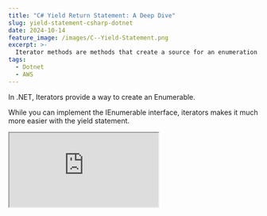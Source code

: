 ```yaml
---
title: "C# Yield Return Statement: A Deep Dive"
slug: yield-statement-csharp-dotnet
date: 2024-10-14
feature_image: /images/C--Yield-Statement.png
excerpt: >-
  Iterator methods are methods that create a source for an enumeration. The yield method is used to define an iterator method. While you can implement the IEnumerable interface, iterators makes it much more easier with the yield statement. Let's learn more about this.
tags:
  - Dotnet
  - AWS
---
```

In .NET, Iterators provide a way to create an Enumerable.

While you can implement the IEnumerable interface, iterators makes it much more easier with the yield statement.

<iframe src="https://www.youtube.com/embed/PHiptFztTQ8?feature=oembed" />

In this post, let’s learn how to use `yield` statement to create an enumerable, how it works, and how it supports lazy evaluation.

We will also see a real-world use case to search through a large log file stored in cloud storage without downloading the entire file into memory.

This post is sponsored by AWS and is part of my .[NET Series](/blog/tag/dotnet/).

## yield Statement in C#

[Iterator methods](https://learn.microsoft.com/en-us/dotnet/csharp/iterators#enumeration-sources-with-iterator-methods) are methods that create a source for an enumeration.

The yield method is used to define an iterator method.

Below is a simple iterator method that returns an int enumerable.

```csharp
static IEnumerable<int> CreateSimpleIterator() 
{
  yield return 10;
  yield return 20;
  yield return 30;
}

```

The above code uses the `yield return` statement to return each enumerable item one after the other.

Consuming this is similar to consuming any other enumerables in .NET. You can use a for loop, for each, LINQ methods, etc.

```csharp
void Main() 
{
  var list = CreateSimpleIterator();
  foreach(var item in list) {
    item.Dump();
  }
}

```

The above method loops through each item and Dumps/prints them on[Dump](https://www.linqpad.net/CustomizingDump.aspx) the console. (For this sample, I am using [LINQPad](https://www.linqpad.net?referrer=rahulpnath.com),, a .NET scratchpad to run code)

### yield - C# Compiler Generated Code

Behind the scenes, the C# compiler is doing all the heavy lifting to generate the `IEnumerable` and `IEnumerator` interfaces for us.

Below is a snapshot of the above code in ILSpy, showing a compiler-generated class that implements the IEnumerator and IEnumerable interfaces.

![](/images/image.png)

C# compiler generated code for iterator methods using yield statement in .NET.

The compiler also generates a state machine to keep track of the method's state and the number of items generated and returned.  
  

More about this in the Lazy Evaluation of yield statement section.

## yield break Statement to Stop Item Generation

yield also provides a statement to break out of the enumerable generation conditionally.

This stops generating further items in the enumerable and provides no further items to whoever is consuming the collection.

Let's say we want to generate multiples of tens but limit the numbers generated to less than 100.  
  

The below code loops through and returns as long as the current number is less than 100.

```csharp
static IEnumerable < int > CreateSimpleIterator(int number) 
{
  for (int i = 0; i < number; i++) {
    var tens = i * 10;

    if (tens > 100)
      yield
    break;

    yield
    return tens;
  }
}

```

If the number exceeds 100, it breaks out of the generation loop and stops generating further items in the collection.

## Lazy Evaluation of yield Statement in C#

Iterator methods are lazy evaluated.

This means the items in the collection are generated only when they are consumed or requested.

To understand this further, let's introduce a few console write-line statements to our simple iterator method.

It writes to the console before starting the item generation, right before returning an item, and when it generates all the items.

```csharp
async Task Main() 
{
  var numbers = CreateSimpleIterator(3);
  "Printing Numbers".Dump();
  foreach(var number in numbers) {
    number.Dump();
  }
}

static IEnumerable < int > CreateSimpleIterator(int number) 
{
  "Starting".Dump();
  for (int i = 0; i < number; i++) {
    var tens = i * 10;
    if (tens > 100) yield
    break;

    $ "Returning for {i}".Dump();
    yield
    return tens;
  }

  "Ending".Dump();
}

```

The above method prints the following for the input 3.

```text

Printing Numbers

Starting

Returning for 0
0

Returning for 1
10

Returning for 2
20

Ending

```

You can see the line `Printing Numbers` comes first, even though we have invoked the `CreateSimpleIterator` method before it.  
  

The iterator method runs only when the consuming code requests the first item from the collection.

This happens when we iterate through the collection in the for-each statement in the Main function.

As we loop through each item, the iterator method returns the item and pauses until the following item is requested.

This is why we see the `Returning for {i}` statement printed and immediately after the number is printed from the consuming code in the `Main`.

When the for-each statement in `Main` asks for the following item, the iterator method generates the next item.

Each item is generated just when it's needed - lazily evaluated.

### Generating Infinite Collections using yield Statement

The lazy generation of items enables us to generate infinite collections using iterator methods.

The below code generates an infinite list of multiples of tens.

```csharp
static IEnumerable < int > CreateSimpleIterator() 
{
  var i = 0;
  while (true) {
    yield
    return i++ * 10;
  }
}

```

It's up to the consuming code to terminate or limit the number of items this iterator method generates.

```csharp
foreach(var number in numbers.Take(20)) 
{
  number.Dump();
}

```

The above code uses the `Take` method to limit the number of items generated by the iterator method to 20.

## Searching An AWS S3 File using yield

Iterator methods also prove helpful in other real-world scenarios.

Let's say I have a large log file that I need to search through for specific search keywords from within the code.

Downloading the entire file into memory and then searching through it would be time-consuming and not memory efficient.

If the file is unavailable locally but in cloud storage, you will have to factor in network delays to download the entire file before beginning to search it.

Here, I have a large log file in Amazon S3 that I need to search for specific keywords.

_Amazon Simple Storage Service (S3) is an object storage service that provides a scalable and secure storage infrastructure._

<BlogLink
  href="/blog/amazon-s3-dotnet/"
  title="Amazon S3 For the .NET Developer: How to Easily Get Started"
  description="Learn how to get started with Amazon S3 from a .NET Core application. We will learn how to store and retrieve data from the storage, important concepts to be aware of while using S3."
  authorImage="/images/logo-512x512-2.png"
  authorName="Rahul Nath"
  authorTitle="Rahul Pulikkot Nath"
  featureImage="/images/storage-box.jpg"
/>

The below code first gets the file object from S3 using the .NET SDK and then uses a StreamReader to read through the file line by line.

For each line it reads it checks if it contains the search term.

```csharp
async IAsyncEnumerable<string> FetchAndProcessLogsAsync(IAmazonS3 s3Client, string logFileKey, string searchTerm)
{
    / Get the S3 object (log file) from the bucket
    var getObjectRequest = new GetObjectRequest
    {
        BucketName = "user-service-large-messages",
        Key = logFileKey
    };

    using var s3Object = await s3Client.GetObjectAsync(getObjectRequest);
    using var stream = s3Object.ResponseStream;
    using var reader = new StreamReader(stream, Encoding.UTF8);

    / Read the file line by line, lazily returning matching lines.
    string line;
    while ((line = await reader.ReadLineAsync()) != null)
    {
        / If the line contains the search term, yield it
        if (line.Contains(searchTerm, StringComparison.OrdinalIgnoreCase))
        {
            yield return line; / Lazily return the matching line
        }
    }
}

```

If a match is found, then it returns the line and proceeds to return to the next line.

However, since this uses the yield statement to generate the iterator method, it proceeds to reading the next line only if the consuming code requests the next item.

### Consuming an IAsyncEnumerable Generated using yield Statement

The above method returns an `IAsyncEnumerable` since the iterator method uses asynchronous methods to perform network requests.

```csharp
async Task Main() {
  var client = new AmazonS3Client();
  var lines = FetchAndProcessLogsAsync(client, "Android.log", "Service");
  
  await foreach(var line in lines.Take(200)) 
  {
    line.Dump();
  }
}

```

To consume this, we can use the `await` keyword before the for-each statement. The `System.Linq.Async` Nuget package allows the use of normal LINQ methods on an AsyncEnumerable.

<BlogLink
  href="/blog/async-enumerable-dotnet/"
  title="Getting Started with Async Enumerables: A .NET Developer’s Guide"
  description="AsyncEnumerables enhances eumeration of collections with asynchronous capabilities. In this post, let’s explore how C# combines ‘yield return’ with ‘async’ and ‘await’ to create efficient asynchronous data streams and how ‘await foreach’ lets us effortlessly consume them."
  authorImage="/images/logo-512x512-3.png"
  authorName="Rahul Nath"
  authorTitle="Rahul Pulikkot Nath"
  featureImage="/images/AsyncEnumerable--2-.png"
/>

The above code limits the number of lines retrieved from the cloud S3 files to 200. Once that many lines (or the end of the file) are retrieved, it will stop reading the file and exit the collection generation.